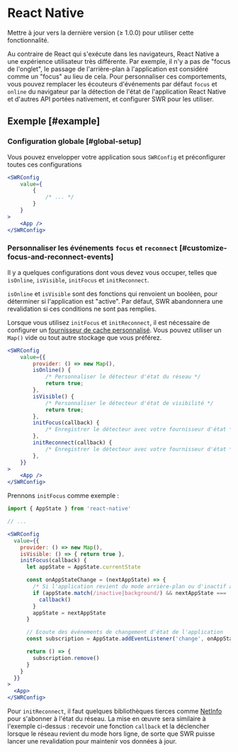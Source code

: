 
# React Native

<Callout>Mettre à jour vers la dernière version (≥ 1.0.0) pour utiliser cette fonctionnalité.</Callout>

Au contraire de React qui s'exécute dans les navigateurs, React Native a une expérience utilisateur très différente. Par exemple, il n'y a pas de "focus de l'onglet", le passage de l'arrière-plan à l'application est considéré comme un "focus" au lieu de cela.
Pour personnaliser ces comportements, vous pouvez remplacer les écouteurs d'événements par défaut `focus` et `online` du navigateur par la détection de l'état de l'application React Native et d'autres API portées nativement, et configurer SWR pour les utiliser.

## Exemple [#example]

### Configuration globale [#global-setup]

Vous pouvez envelopper votre application sous `SWRConfig` et préconfigurer toutes ces configurations

```jsx
<SWRConfig
    value={
        {
            /* ... */
        }
    }
>
    <App />
</SWRConfig>
```

### Personnaliser les événements `focus` et `reconnect` [#customize-focus-and-reconnect-events]

Il y a quelques configurations dont vous devez vous occuper, telles que `isOnline`, `isVisible`, `initFocus` et `initReconnect`.

`isOnline` et `isVisible` sont des fonctions qui renvoient un booléen, pour déterminer si l'application est "active". Par défaut, SWR abandonnera une revalidation si ces conditions ne sont pas remplies.

Lorsque vous utilisez `initFocus` et `initReconnect`, il est nécessaire de configurer un [fournisseur de cache personnalisé](/docs/advanced/cache). Vous pouvez utiliser un `Map()` vide ou tout autre stockage que vous préférez.

```jsx
<SWRConfig
    value={{
        provider: () => new Map(),
        isOnline() {
            /* Personnaliser le détecteur d'état du réseau */
            return true;
        },
        isVisible() {
            /* Personnaliser le détecteur d'état de visibilité */
            return true;
        },
        initFocus(callback) {
            /* Enregistrer le détecteur avec votre fournisseur d'état */
        },
        initReconnect(callback) {
            /* Enregistrer le détecteur avec votre fournisseur d'état */
        },
    }}
>
    <App />
</SWRConfig>
```

Prennons `initFocus` comme exemple :

```jsx
import { AppState } from 'react-native'

// ...

<SWRConfig
  value={{
    provider: () => new Map(),
    isVisible: () => { return true },
    initFocus(callback) {
      let appState = AppState.currentState

      const onAppStateChange = (nextAppState) => {
        /* Si l'application revient du mode arrière-plan ou d'inactif au mode actif */
        if (appState.match(/inactive|background/) && nextAppState === 'active') {
          callback()
        }
        appState = nextAppState
      }

      // Ecoute des événements de changement d'état de l'application
      const subscription = AppState.addEventListener('change', onAppStateChange)

      return () => {
        subscription.remove()
      }
    }
  }}
>
  <App>
</SWRConfig>
```

Pour `initReconnect`, il faut quelques bibliothèques tierces comme [NetInfo](https://github.com/react-native-netinfo/react-native-netinfo) pour s'abonner à l'état du réseau. La mise en œuvre sera similaire à l'exemple ci-dessus : recevoir une fonction `callback` et la déclencher lorsque le réseau revient du mode hors ligne, de sorte que SWR puisse lancer une revalidation pour maintenir vos données à jour.
